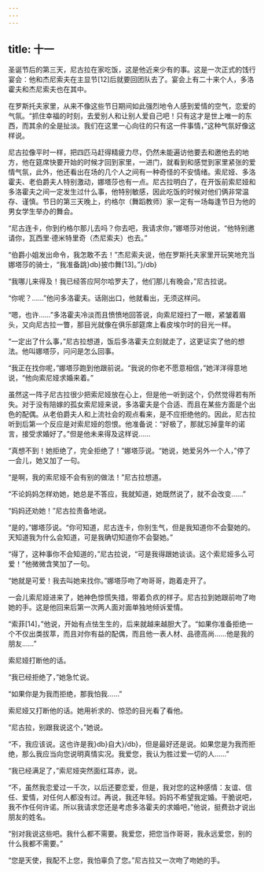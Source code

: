 ```yaml
---
---
---
```

title: 十一
---




圣诞节后的第三天，尼古拉在家吃饭，这是他近来少有的事。这是一次正式的饯行宴会：他和杰尼索夫在主显节[12]后就要回团队去了。宴会上有二十来个人，多洛霍夫和杰尼索夫也在其中。

在罗斯托夫家里，从来不像这些节日期间如此强烈地令人感到爱情的空气，恋爱的气氛。“抓住幸福的时刻，去爱别人和让别人爱自己吧！只有这才是世上唯一的东西，而其余的全是扯淡。我们在这里一心向往的只有这一件事情，”这种气氛好像这样说。

尼古拉像平时一样，把四匹马赶得精疲力尽，仍然未能遍访他要去和邀他去的地方，他在筵席快要开始的时候才回到家里，一进门，就看到和感觉到家里紧张的爱情气氛，此外，他还看出在场的几个人之间有一种奇怪的不安情绪。索尼娅、多洛霍夫、老伯爵夫人特别激动，娜塔莎也有一点。尼古拉明白了，在开饭前索尼娅和多洛霍夫之间一定发生过什么事，他特别敏感，因此吃饭的时候对他们俩非常温存、谨慎。节日的第三天晚上，约格尔（舞蹈教师）家一定有一场每逢节日为他的男女学生举办的舞会。

“尼古连卡，你到约格尔那儿去吗？你去吧，我请求你，”娜塔莎对他说，“他特别邀请你，瓦西里·德米特里奇（杰尼索夫）也去。”

“伯爵小姐发出命令，我怎敢不去！”杰尼索夫说，他在罗斯托夫家里开玩笑地充当娜塔莎的骑士，“我准备跳}db}披巾舞[13]。”}/db}

“我哪儿来得及！我已经答应阿尔哈罗夫了，他们那儿有晚会，”尼古拉说。

“你呢？……”他问多洛霍夫。话刚出口，他就看出，无须这样问。

“嗯，也许……”多洛霍夫冷淡而且愤愤地回答说，向索尼娅扫了一眼，紧皱着眉头，又向尼古拉一瞥，那目光就像在俱乐部筵席上看皮埃尔时的目光一样。

“一定出了什么事，”尼古拉想道，饭后多洛霍夫立刻就走了，这更证实了他的想法。他叫娜塔莎，问问是怎么回事。

“我正在找你呢，”娜塔莎跑到他跟前说。“我说的你老不愿意相信，”她洋洋得意地说，“他向索尼娅求婚来着。”

虽然这一阵子尼古拉很少把索尼娅放在心上，但是他一听到这个，仍然觉得若有所失。对于没有陪嫁的孤女索尼娅来说，多洛霍夫是个合适、而且在某些方面是个出色的配偶。从老伯爵夫人和上流社会的观点看来，是不应拒绝他的。因此，尼古拉听到后第一个反应是对索尼娅的怨恨。他准备说：“好极了，那就忘掉童年的诺言，接受求婚好了。”但是他未来得及这样说……

“真想不到！她拒绝了，完全拒绝了！”娜塔莎说。“她说，她爱另外一个人，”停了一会儿，她又加了一句。

“是啊，我的索尼娅不会有别的做法！”尼古拉想道。

“不论妈妈怎样劝她，她总是不答应，我就知道，她既然说了，就不会改变……”

“妈妈还劝她！”尼古拉责备地说。

“是的，”娜塔莎说。“你可知道，尼古连卡，你别生气，但是我知道你不会娶她的。天知道我为什么会知道，可是我确切知道你不会娶她。”

“得了，这种事你不会知道的，”尼古拉说，“可是我得跟她谈谈。这个索尼娅多么可爱！”他微微含笑加了一句。

“她就是可爱！我去叫她来找你。”娜塔莎吻了吻哥哥，跑着走开了。

一会儿索尼娅进来了，她神色惊慌失措，带着负疚的样子。尼古拉到她跟前吻了吻她的手。这是他回来后第一次两人面对面单独地倾诉爱情。

“索菲[14]，”他说，开始有点怯生生的，后来就越来越胆大了。“如果你准备拒绝一个不仅出类拔萃，而且对你有益的配偶，而且他一表人材、品德高尚……他是我的朋友……”

索尼娅打断他的话。

“我已经拒绝了，”她急忙说。

“如果你是为我而拒绝，那我怕我……”

索尼娅又打断他的话。她用祈求的、惊恐的目光看了看他。

“尼古拉，别跟我说这个，”她说。

“不，我应该说。这也许是我}db}自大}/db}，但是最好还是说。如果您是为我而拒绝，那么我应当向您说明真情实况。我爱您，我认为胜过爱一切的人……”

“我已经满足了，”索尼娅突然面红耳赤，说。

“不，虽然我恋爱过一千次，以后还要恋爱，但是，我对您的这种感情：友谊、信任、爱情，对任何人都没有过。再说，我还年轻。妈妈不希望我定婚。干脆说吧，我不作任何许诺。所以我请求您还是考虑多洛霍夫的求婚吧，”他说，挺费劲才说出朋友的姓名。

“别对我说这些吧。我什么都不需要。我爱您，把您当作哥哥，我永远爱您，别的什么我都不需要。”

“您是天使，我配不上您，我怕辜负了您。”尼古拉又一次吻了吻她的手。